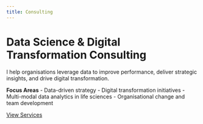 ```yaml
---
title: Consulting
---
```


# Data Science & Digital Transformation Consulting

<div class="service-card">
I help organisations leverage data to improve performance, deliver strategic insights, and drive digital transformation.
</div>

<div class="service-card">
**Focus Areas**
- Data-driven strategy
- Digital transformation initiatives
- Multi-modal data analytics in life sciences
- Organisational change and team development
</div>

[View Services](services.qmd)

